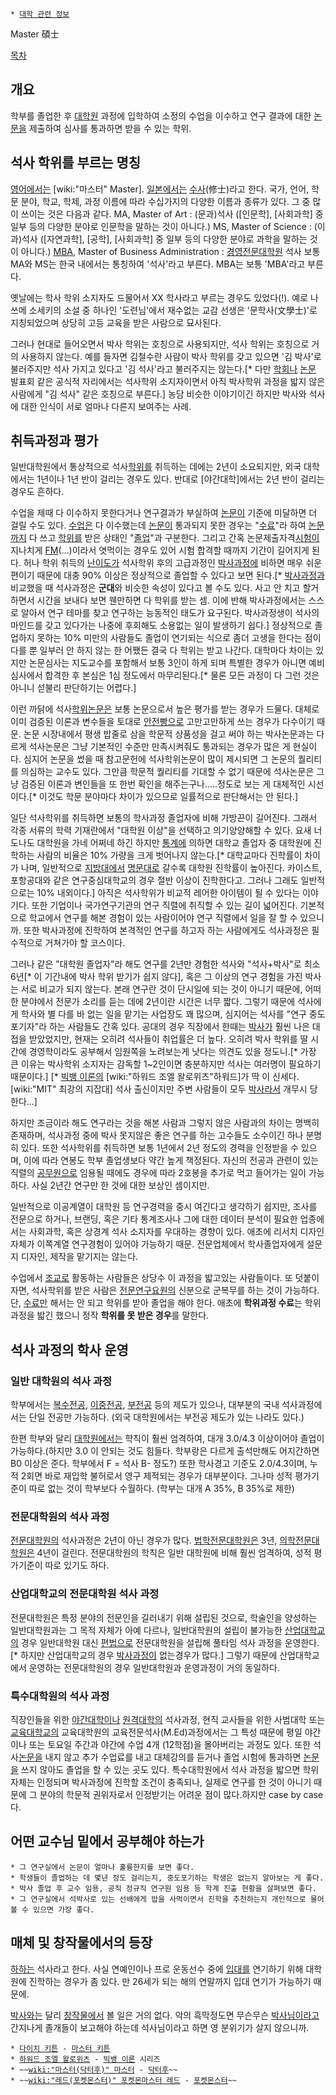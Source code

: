  * [[대학 관련 정보]]

Master
碩士

[[목차]]
== 개요 ==
학부를 졸업한 후 [[대학원]] 과정에 입학하여 소정의 수업을 이수하고 연구 결과에 대한 [[논문]]을 제출하여 심사를 통과하면 받을 수 있는 학위.

== 석사 학위를 부르는 명칭 ==
[[영어]]에서는 [wiki:"마스터" Master]. [[일본]]에서는 [[수사]](修士)라고 한다.
국가, 언어, 학문 분야, 학교, 학제, 과정 이름에 따라 수십가지의 다양한 이름과 종류가 있다. 그 중 많이 쓰이는 것은 다음과 같다.
MA, Master of Art : (문과)석사 ([인문학], [사회과학] 중 일부 등의 다양한 분야로 인문학을 말하는 것이 아니다.)
MS, Master of Science : (이과)석사 ([자연과학], [공학], [사회과학] 중 일부 등의 다양한 분야로 과학을 말하는 것이 아니다.)
[[MBA]], Master of Business Administration : [[경영전문대학원]] 석사
보통 MA와 MS는 한국 내에서는 통칭하여 '석사'라고 부른다. MBA는 보통 'MBA'라고 부른다.

옛날에는 학사 학위 소지자도 드물어서 XX 학사라고 부르는 경우도 있었다(!). 예로 나쓰메 소세키의 소설 중 하나인 '도련님'에서 재수없는 교감 선생은 '문학사(文學士)'로 지칭되었으며 상당히 고등 교육을 받은 사람으로 묘사된다. 

그러나 현대로 들어오면서 박사 학위는 호칭으로 사용되지만, 석사 학위는 호칭으로 거의 사용하지 않는다. 예를 들자면 김철수란 사람이 박사 학위를 갖고 있으면 '김 박사'로 불러주지만 석사 가지고 있다고 '김 석사'라고 불러주지는 않는다.[* 다만 [[학회]]나 [[논문]] 발표회 같은 공식적 자리에서는 석사학위 소지자이면서 아직 박사학위 과정을 밟지 않은 사람에게 "김 석사" 같은 호칭으로 부른다.] 농담 비슷한 이야기이긴 하지만 박사와 석사에 대한 인식이 서로 얼마나 다른지 보여주는 사례.
== 취득과정과 평가 ==
일반대학원에서 통상적으로 석사[[학위]]를 취득하는 데에는 2년이 소요되지만, 외국 대학에서는 1년이나 1년 반이 걸리는 경우도 있다. 반대로 [야간대학]에서는 2년 반이 걸리는 경우도 흔하다.

수업을 제때 다 이수하지 못한다거나 연구결과가 부실하여 [[논문]]이 기준에 미달하면 더 걸릴 수도 있다. [[수업]]은 다 이수했는데 [[논문]]이 통과되지 못한 경우는 "[[수료]]"라 하여 [[논문]]까지 다 쓰고 [[학위]]를 받은 상태인 "[[졸업]]"과 구분한다. 그리고 간혹 논문제출자격[[시험]]이 지나치게 [[FM]](…)이라서 엿먹이는 경우도 있어 시험 합격할 때까지 기간이 길어지게 된다. 허나 학위 취득의 [[난이도]]가 석사학위 후의 고급과정인 [[박사]]과정에 비하면 매우 쉬운 편이기 때문에 대충 90% 이상은 정상적으로 졸업할 수 있다고 보면 된다.[* [[박사]]과정과 비교했을 때 석사과정은 '''군대'''와 비슷한 속성이 있다고 볼 수도 있다. 사고 안 치고 할거 하면서 시간을 보내다 보면 웬만하면 다 학위를 받는 셈. 이에 반해 박사과정에서는 스스로 알아서 연구 테마를 찾고 연구하는 능동적인 태도가 요구된다. 박사과정생이 석사의 마인드를 갖고 있다가는 나중에 후회해도 소용없는 일이 발생하기 쉽다.] 정상적으로 졸업하지 못하는 10% 미만의 사람들도 졸업이 연기되는 식으로 좀더 고생을 한다는 점이 다를 뿐 일부러 안 하지 않는 한 어쨌든 결국 다 학위는 받고 나간다. 대학마다 차이는 있지만 논문심사는 지도교수를 포함해서 보통 3인이 하게 되며 특별한 경우가 아니면 예비심사에서 합격한 후 본심은 1심 정도에서 마무리된다.[* 물론 모든 과정이 다 그런 것은 아니니 섣불리 판단하기는 어렵다.]

이런 까닭에 석사[[학위]]논문은 보통 논문으로서 높은 평가를 받는 경우가 드물다. 대체로 이미 검증된 이론과 변수들을 토대로 [[안전빵]]으로 고만고만하게 쓰는 경우가 다수이기 때문. 논문 시장내에서 평생 밥줄로 삼을 학문적 상품성을 걸고 써야 하는 박사논문과는 다르게 석사논문은 그냥 기본적인 수준만 만족시켜줘도 통과되는 경우가 많은 게 현실이다. 심지어 논문을 썼을 때 참고문헌에 석사학위논문이 많이 제시되면 그 논문의 퀄리티를 의심하는 교수도 있다. 그만큼 학문적 퀄리티를 기대할 수 없기 때문에 석사논문은 그냥 검증된 이론과 변인들을 또 한번 확인을 해주는구나.....정도로 보는 게 대체적인 시선이다.[* 이것도 학문 분야마다 차이가 있으므로 일률적으로 판단해서는 안 된다.]

일단 석사학위를 취득하면 보통의 학사과정 졸업자에 비해 가방끈이 길어진다. 그래서 각종 서류의 학력 기재란에서 "대학원 이상"을 선택하고 의기양양해할 수 있다. 요새 너도나도 대학원을 가네 어쩌네 하긴 하지만 [[통계]]에 의하면 대학교 졸업자 중 대학원에 진학하는 사람의 비율은 10% 가량을 크게 벗어나지 않는다.[* 대학교마다 진학률이 차이가 나며, 일반적으로 [[지방대]]에서 [[명문대]]로 갈수록 대학원 진학률이 높아진다. 카이스트, 포항공대와 같은 연구중심대학교의 경우 절반 이상이 진학한다고. 그러나 그래도 일반적으로는 10% 내외이다.] 아직은 석사학위가 비교적 레어한 아이템이 될 수 있다는 이야기다. 또한 기업이나 국가연구기관의 연구 직렬에 취직할 수 있는 길이 넓어진다. 기본적으로 학교에서 연구를 해본 경험이 있는 사람이어야 연구 직렬에서 일을 잘 할 수 있으니까. 또한 박사과정에 진학하여 본격적인 연구를 하고자 하는 사람에게도 석사과정은 필수적으로 거쳐가야 할 코스이다.

그러나 같은 "대학원 졸업자"라 해도 연구를 2년만 경험한 석사와 "석사+박사"로 최소 6년[* 이 기간내에 박사 학위 받기가 쉽지 않다], 혹은 그 이상의 연구 경험을 가진 박사는 서로 비교가 되지 않는다. 본래 연구란 것이 단시일에 되는 것이 아니기 때문에, 어떠한 분야에서 전문가 소리를 듣는 데에 2년이란 시간은 너무 짧다. 그렇기 때문에 석사에게 학사와 별 다를 바 없는 일을 맡기는 사업장도 꽤 많으며, 심지어는 석사를 "연구 중도포기자"라 하는 사람들도 간혹 있다. 공대의 경우 직장에서 한때는 [[박사]]가 훨씬 나은 대접을 받았었지만, 현재는 오히려 석사들이 취업률은 더 높다. 오히려 박사 학위를 딸 시간에 경영학이라도 공부해서 임원쪽을 노려보는게 낫다는 의견도 있을 정도니.[* 가장 큰 이유는 박사학위 소지자는 감독할 1~2인이면 충분하지만 석사는 여러명이 필요하기 때문이다.] [* [[빅뱅 이론]]의 [wiki:"하워드 조엘 왈로위츠"하워드]가 딱 이 신세다. [wiki:"MIT" 최강의 지잡대] 석사 출신이지만 주변 사람들이 모두 [[박사]]라서 개무시 당한다...]

하지만 조금이라 해도 연구라는 것을 해본 사람과 그렇지 않은 사람과의 차이는 명백히 존재하며, 석사과정 중에 박사 못지않은 좋은 연구를 하는 고수들도 소수이긴 하나 분명히 있다. 또한 석사학위를 취득하면 보통 1년에서 2년 정도의 경력을 인정받을 수 있으며, 이에 따라 연봉도 학부 졸업생보다 약간 높게 책정된다. 자신의 전공과 관련이 있는 직렬의 [[공무원]]으로 임용될 때에도 경우에 따라 2호봉을 추가로 먹고 들어가는 일이 가능하다. 사실 2년간 연구만 한 것에 대한 보상인 셈이지만.
 
일반적으로 이공계열이 대학원 등 연구경력을 중시 여긴다고 생각하기 쉽지만, 조사를 전문으로 하거나, 브랜딩, 혹은 기타 통계조사나 그에 대한 데이터 분석이 필요한 업종에서는 사회과학, 혹은 상경계 석사 소지자를 우대하는 경향이 있다. 애초에 리서치 디자인 자체가 이쪽계열 연구경험이 있어야 가능하기 때문. 전문업체에서 학사졸업자에게 설문지 디자인, 제작을 맡기지는 않는다.

수업에서 [[조교]]로 활동하는 사람들은 상당수 이 과정을 밟고있는 사람들이다. 또 덧붙이자면, 석사학위를 받은 사람은 [[전문연구요원]]의 신분으로 군복무를 하는 것이 가능하다. 단, [[수료]]만 해서는 안 되고 학위를 받아 졸업을 해야 한다. 애초에 '''학위과정 수료'''는 학위과정을 밟긴 했으니 정작 '''학위를 못 받은 경우'''를 말한다.

== 석사 과정의 학사 운영 ==
=== 일반 대학원의 석사 과정 ===
학부에서는 [[복수전공]], [[이중전공]], [[부전공]] 등의 제도가 있으나, 대부분의 국내 석사과정에서는 단일 전공만 가능하다. (외국 대학원에서는 부전공 제도가 있는 나라도 있다.)

한편 학부와 달리 [[대학원]]에서는 학칙이 훨씬 엄격하여, 대개 3.0/4.3 이상이어야 졸업이 가능하다.(하지만 3.0 이 안되는 것도 힘들다. 학부랑은 다르게 출석만해도 어지간하면 B0 이상은 준다. 학부에서 F = 석사 B- 정도?) 또한 학사경고 기준도 2.0/4.3이며, 누적 2회면 바로 재입학 불허로서 영구 제적되는 경우가 대부분이다. 그나마 성적 평가기준이 따로 없는 것이 학부보다 수월하다. (학부는 대개 A 35%, B 35%로 제한)

=== 전문대학원의 석사 과정 ===
[[전문대학원]]의 석사과정은 2년이 아닌 경우가 많다. [[법학전문대학원]]은 3년, [[의학전문대학원]]은 4년이 걸린다. 전문대학원의 학칙은 일반 대학원에 비해 훨씬 엄격하여, 성적 평가기준이 따로 있기도 하다.

=== 산업대학교의 전문대학원 석사 과정 ===
전문대학원은 특정 분야의 전문인을 길러내기 위해 설립된 것으로, 학술인을 양성하는 일반대학원과는 그 목적 자체가 아예 다르나, 일반대학원의 설립이 불가능한 [[산업대학교]]의 경우 일반대학원 대신 [[편법]]으로 전문대학원을 설립해 풀타임 석사 과정을 운영한다.[* 하지만 산업대학교의 경우 [[박사]]과정이 없는경우가 많다.] 그렇기 때문에 산업대학교에서 운영하는 전문대학원의 경우 일반대학원과 운영과정이 거의 동일하다.  
 
=== 특수대학원의 석사 과정 ===
직장인들을 위한 [[야간대학]]이나 [[원격대학]]의 석사과정, 현직 교사들을 위한 사범대학 또는 [[교육대학교]]의 교육대학원의 교육전문석사(M.Ed)과정에서는 그 특성 때문에 평일 야간이나 또는 토요일 주간과 야간에 수업 4개 (12학점)을 몰아버리는 과정도 있다. 또한 석사[[논문]]을 내지 않고 추가 수업료를 내고 대체강의를 듣거나 졸업 시험에 통과하면 [[논문]]을 쓰지 않아도 졸업을 할 수 있는 곳도 있다.
특수대학원에서 석사 과정을 밟으면 학위 자체는 인정되며 박사과정에 진학할 조건이 충족되나, 실제로 연구를 한 것이 아니기 때문에 그 분야의 학문적 권위자로서 인정받기는 어려운 점이 많다.하지만 case by case다. 

== 어떤 교수님 밑에서 공부해야 하는가 ==
 * 그 연구실에서 논문이 얼마나 훌륭한지를 보면 좋다.
 * 학생들이 졸업하는 데 몇년 정도 걸리는지, 중도포기하는 학생은 없는지 알아보는 게 좋다.
 * 박사 졸업 후 교수 임용, 공직 정규직 연구원 임용 등 학계 진출 현황을 살펴보면 좋다.
 * 그 연구실에서 석박사로 있는 선배에게 밥을 사먹이면서 진학을 추천하는지 개인적으로 물어볼 수 있으면 가장 좋다.

== 매체 및 창작물에서의 등장 ==
[[하하]]는 석사라고 한다. 사실 연예인이나 프로 운동선수 중에 [[입대]]를 연기하기 위해 대학원에 진학하는 경우가 좀 있다. 만 26세가 되는 해의 연말까지 입대 연기가 가능하기 때문에.

[[박사]]와는 달리 [[창작물]]에서 볼 일은 거의 없다. 악의 흑막정도면 무슨무슨 [[박사]]님이라고 간지나게 졸개들이 보고해야 하는데 석사님이라고 하면 영 분위기가 살지 않으니까.

 * [[다이치 키튼]] - [[마스터 키튼]]
 * [[하워드 조엘 왈로위츠]] - [[빅뱅 이론]] 시리즈
 * ~~[[wiki:"마스터(닥터후)" 마스터]] - [[닥터후]]~~
 * ~~[[wiki:"레드(포켓몬스터)" 포켓몬마스터 레드]] - [[포켓몬스터]]~~
